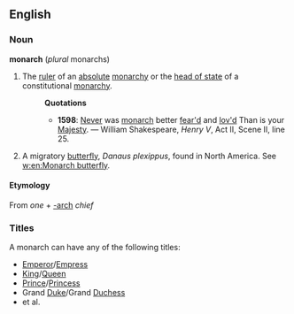 ==English==
===Noun===
'''monarch''' (''plural'' monarchs)
#The [[ruler]] of an [[absolute]] [[monarchy]] or the [[head of state]] of a constitutional [[monarchy]].
#:'''Quotations'''
#:*'''1598''': [[Never]] was [[monarch]] better [[fear|fear'd]] and [[love|lov'd]]  Than is your [[Majesty]].  &mdash; William Shakespeare, ''Henry V'', Act II, Scene II, line 25.
#A migratory [[butterfly]], ''Danaus plexippus'', found in North America. See [[w:en:Monarch butterfly]].

==== Etymology ====
{{etystub}}
From {{Gr.}} [[]] ''one'' + [[-arch]] ''chief''

===Titles===
A monarch can have any of the following titles:
*[[Emperor]]/[[Empress]]
*[[King]]/[[Queen]]
*[[Prince]]/[[Princess]]
*Grand [[Duke]]/Grand [[Duchess]]
*et al.